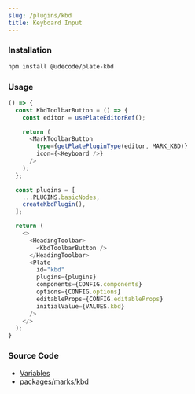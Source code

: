 ```yaml
---
slug: /plugins/kbd
title: Keyboard Input
---
```


### Installation

```bash npm2yarn
npm install @udecode/plate-kbd
```

### Usage

```ts live
() => {
  const KbdToolbarButton = () => {
    const editor = usePlateEditorRef();

    return (
      <MarkToolbarButton
        type={getPlatePluginType(editor, MARK_KBD)}
        icon={<Keyboard />}
      />
    );
  };

  const plugins = [
    ...PLUGINS.basicNodes,
    createKbdPlugin(),
  ];

  return (
    <>
      <HeadingToolbar>
        <KbdToolbarButton />
      </HeadingToolbar>
      <Plate
        id="kbd"
        plugins={plugins}
        components={CONFIG.components}
        options={CONFIG.options}
        editableProps={CONFIG.editableProps}
        initialValue={VALUES.kbd}
      />
    </>
  );
}
```

### Source Code

- [Variables](https://github.com/udecode/plate/blob/main/docs/src/live/live.tsx)
- [packages/marks/kbd](https://github.com/udecode/plate/tree/main/packages/marks/kbd/src)
